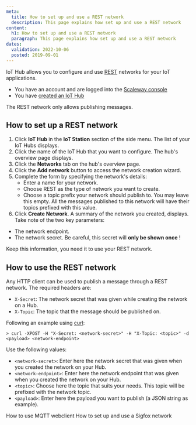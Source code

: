 ```yaml
---
meta:
  title: How to set up and use a REST network
  description: This page explains how set up and use a REST network
content:
  h1: How to set up and use a REST network
  paragraph: This page explains how set up and use a REST network
dates:
  validation: 2022-10-06
  posted: 2019-09-01
---
```


IoT Hub allows you to configure and use [REST](https://en.wikipedia.org/wiki/Representational_state_transfer) networks for your IoT applications. 

<Message type="requirement">

- You have an account and are logged into the [Scaleway console](https://console.scaleway.com)
- You have [created an IoT Hub](/iot/iot-hub/how-to/create-hub)

</Message>

<Message type="note">

The REST network only allows publishing messages.

</Message> 


## How to set up a REST network 

1. Click **IoT Hub** in the **IoT Station** section of the side menu. The list of your IoT Hubs displays.
2. Click the name of the IoT Hub that you want to configure. The hub's overview page displays. 
3. Click the **Networks** tab on the hub's overview page.
4. Click the **Add network** button to access the network creation wizard.
    <Lightbox src="assets/scaleway-iothub_network_add.webp" alt="" />
5. Complete the form by specifying the network's details:
    * Enter a name for your network.
    * Choose REST as the type of network you want to create.
    * Choose a topic prefix your network should publish to. You may leave this empty. All the messages published to this network will have their topics prefixed with this value.
    <Lightbox src="assets/scaleway-iothub_network_modal_rest.webp" alt="" />
6. Click **Create Network**. A summary of the network you created, displays. Take note of the two key parameters:

* The network endpoint.
* The network secret. Be careful, this secret will **only be shown once** !

Keep this information, you need it to use your REST network.


## How to use the REST network

Any HTTP client can be used to publish a message through a REST network.
The required headers are:

 * `X-Secret`: The network secret that was given while creating the network on a Hub.
 * `X-Topic`: The topic that the message should be published on.

Following an example using [curl](https://curl.haxx.se/):
```
> curl -XPOST -H "X-Secret: <network-secret>" -H "X-Topic: <topic>" -d <payload> <network-endpoint>
```

Use the following values:
* `<network-secret>`: Enter here the network secret that was given when you created the network on your Hub.
* `<network-endpoint>`: Enter here the network endpoint that was given when you created the network on your Hub.
* `<topic>`: Choose here the topic that suits your needs. This topic will be prefixed with the network topic.
* `<payload>`: Enter here the payload you want to publish (a JSON string as example).

<Navigation title="See Also">
  <PreviousButton to="/iot/iot-hub/how-to/use-mqtt-webclient/">How to use MQTT webclient</PreviousButton>
  <NextButton to="/iot/iot-hub/how-to/setup-use-sigfox-network/">How to set up and use a Sigfox network</NextButton>
</Navigation>
